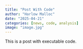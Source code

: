 ```yaml
---
title: "Post With Code"
author: "Harlow Malloc"
date: "2025-04-21"
categories: [news, code, analysis]
image: "image.jpg"
---
```


This is a post with executable code.
